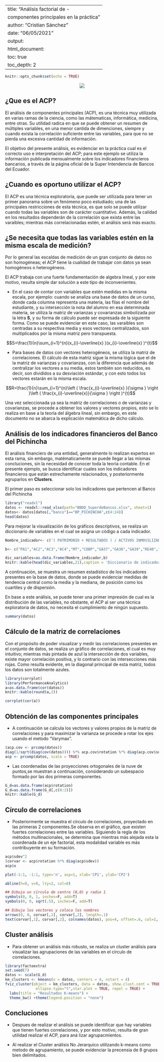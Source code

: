 




---
title: "Análisis factorial de -
componentes principales en la práctica"
author: "Cristian Sánchez"
date: "06/05/2021"
output:
  html_document:
    toc: true
    toc_depth: 2
---

```r
knitr::opts_chunk$set(echo = TRUE)

```
<div>
<p style = 'text-align:center;'>
<img src="imagen.png">
</p>
</div>


## ¿Que es el ACP?

El análisis de componentes principales (ACP), es una técnica muy utilizada en varias ramas de la ciencia, como las mátematicas, informática, medicina, entre otras. Su utilidad radica en que se puede obtener un resumen de múltiples variables, en una menor cantida de dimenciones, siempre y cuando exista la correlación suficiente entre las variables, para que no se pierda una excesiva cantidad de información.

El objetivo del presente análisis, es evidenciar en la práctica cual es el correcto uso e interpretación del ACP; para este ejemplo se utiliza la información publicada mensualmente sobre los indicadores financieros bancarios, a través de la página oficial de la Super Intendencia de Bancos del Ecuador.

## ¿Cuando es oportuno utilizar el ACP?

El ACP es una técnica exploratoria, que puede ser utilizada para tener un primer panorama sobre un fenómeno poco estudiado; una de las principales restricciones de esta técnica, es que solo se puede utilizar cuando todas las variables son de carácter cuantitativo. Además, la calidad en los resultados dependerán de la correlación que exista entre las varaibles; mientras más correlacionadas estén, el análisis será más exacto.


## ¿Se necesita que todas las variables estén en la misma escala de medición?

Por lo general las escaldas de medición de un gran conjunto de datos no son homogéneas; el ACP tiene la cualidad de trabajar con datos ya sean homogéneos o heterogéneos.

El ACP trabaja con una fuerte fundamentación de algebra lineal, y por este motivo, resulta simple dar solución a este tipo de inconvenientes.

* En el caso de contar con variables que estén medidas en la misma escala, por ejemplo: cuando se analiza una base de datos de un curso, donde cada columna representa una materia, las filas el nombre del estudiante, y su intersección la nota del alumno en esa determinada materia, se utiliza la matriz de varianzas y covarianzas simbolizada por la letra **S**, y su forma de cálculo puede ser expresada de la siguiente forma. Como se puede evidenciar en este caso, las varaibles son centradas a su respectiva media y esos vectores centralizados, son multiplicados por la misma matriz pero transpuesta. 

$$S=\frac{1}{n}\sum_{i=1}^{n}(x_{i}-\overline{x} )(x_{i}-\overline{x} )^{t}$$

* Para bases de datos con vectores heterogéneos, se utiliza la matriz de correlaciones. El cálculo de esta matriz sigue la misma lógica que el de la matriz de varianzas y covarianzas, con la diferencia que además de centralizar los vectores a su media, estos también son reducidos, es decir, son divididos a su desviación estándar, y con esto todos los vectores estarán en la misma escala.

$$R=\frac{1}{n}\sum_{i=1}^{n}\left ( \frac{x_{i}-\overline{x} }{\sigma } \right )\left ( \frac{x_{i}-\overline{x}}{\sigma } \right )^{t}$$

Una vez seleccionada ya sea la matriz de correlaciones o de varianzas y covarianzas, se procede a obtener los valores y vectores propios, esto se lo realiza en base a la teoría del álgebra lineal, sin embargo, en este documento no se abarca la explicación matemática de dicho cálculo.



## Análisis de los indicadores financieros del Banco del Pichincha

El análisis financiero de una entidad, generalmente lo realizan expertos en esta rama, sin embargo, matématicamente se puede llegar a las mismas concluciones, sin la necesidad de conocer toda la teoría contable. En el presente ejemplo, se busca identificar cuales son los indicadores financieros que están estrechamente relacionados, y posteriormente agruparlos en **Clusters**.  

El primer paso es seleccionar solo los indicadores que pertencen al Banco del Pichincha
```r
library("readxl")
datos <- readxl::read_xlsx(path="BBDD_SuperdeBancos.xlsx", sheet=1)
datos<- datos[datos[,"banco"]=="BP_PICHINCHA",c(4:24)]
head(datos)
```
Para mejorar la visualización de los gráficos descriptivos, se realiza un diccionario de variables en el cual se asigna un código a cada indicador.
```r
Nombre_indicador<- c('( PATRIMONIO + RESULTADOS ) / ACTIVOS INMOVILIZADOS NETOS','ACTIVOS IMPRODUCTIVOS NETOS / TOTAL ACTIVOS','ACTIVOS PRODUCTIVOS / TOTAL ACTIVOS','ACTIVOS PRODUCTIVOS / PASIVOS CON COSTO', 'MOROSIDAD DE LA CARTERA TOTAL','COBERTURA DE LA CARTERA PROBLEMÁTICA','GASTOS DE OPERACION ESTIMADOS / TOTAL ACTIVO PROMEDIO','GASTOS DE OPERACION  / MARGEN FINANCIERO','GASTOS DE PERSONAL ESTIMADOS / ACTIVO PROMEDIO','RESULTADOS DEL EJERCICIO / PATRIMONIO PROMEDIO','RESULTADOS DEL EJERCICIO / ACTIVO PROMEDIO','CARTERA BRUTA / (DEPOSITOS A LA VISTA + DEPOSITOS A PLAZO)','MARGEN DE INTERMEDIACIÓN ESTIMADO / PATRIMONIO PROMEDIO','MARGEN DE INTERMEDIACIÓN ESTIMADO / ACTIVO PROMEDIO', 'CARTERA POR VENCER TOTAL', 'FONDOS DISPONIBLES / TOTAL DEPOSITOS A CORTO PLAZO','CARTERA IMPRODUCTIVA DESCUBIERTA / (PATRIMONIO + RESULTADOS)','CARTERA IMPRODUCTIVA / PATRIMONIO', 'FK = (PATRIMONIO + RESULTADOS - INGRESOS EXTRAORDINARIOS) / ACTIVOS TOTALES','FI = 1 + (ACTIVOS IMPRODUCTIVOS / ACTIVOS TOTALES)','INDICE DE CAPITALIZACION NETO: FK / FI')

b<- c("PA1","AC2","AC3","AC4","MT","COBP","GA37","GA38","GA39","RE40","RE41","CA42","MA43","MA44","CT","FOD","CA65","CA66","FK67","FI68","IN69")

dic_variables=as.data.frame(Nombre_indicador,b)
knitr::kable(head(dic_variables,21),caption = 'Diccionario de indicadores')
```

A continuación, se muestra un resumen estadístico de los indicadores presentes en la base de datos, donde se puede evidenciar medidas de tendencia central como la media y la mediana, de posición como los cuartiles y de dispersión.

En base a este análisis, se puede tener una primer impresión de cual es la distribución de las variables, no obstante, el ACP al ser una técnica exploratoria de datos, no necesita el cumplimiento de ningún supuesto.
```r
summary(datos)

```



## Cálculo de la matriz de correlaciones
Con el propósito de poder visualizar y medir las correlaciones presentes en el conjunto de datos, se realiza un gráfico de correlaciones, el cual es muy intuitivo; mientras más pintada de azul la intersección de dos variables, existe mayor correlación positiva, y lo contrario con las intersecciones más rojas. Como resulta evidente, en la diagonal principal de esta matriz, todos los datos son totalmente azules.

```r
library(corrplot)
library(PerformanceAnalytics)
a=as.data.frame(cor(datos))
knitr::kable(round(a,2))
```

```r
corrplot(cor(a))
```


## Obtención de las componentes principales

* A continuación se calcula los vectores y valores propios de la matriz de correlaciones y para maximizar la varianza se procede a rotar los ejes usando el metodo "Varymax".

```r
(acp.cov <- prcomp(datos))
diag(1/sqrt(diag(cov(datos)))) %*% acp.cov$rotation %*% diag(acp.cov$sdev)
acp <- prcomp(datos, scale = TRUE)
```



* Las coordenadas de las proyecciones ortogonales de la nuve de puntos,se muestran a continuación, considerando un subespacio formado por las dos primeras componentes.

```r

G_d=as.data.frame(acp$rotation)
G_d=as.data.frame(G_d[,c(0:2)])
knitr::kable(G_d)
```

## Círculo de correlaciones

* Posteriormente se muestra el círculo de correlaciones, proyectado en las primeras 2 componentes.Se observa en el gráfico, que existen fuertes correlaciones entre las variables. Siguiendo la regla de los métodos multinacionales, se determina que mientras más alejada esta la coordenada de un eje factorial, esta modalidad variable es más contribuyente en su formación. 

```r
acp$sdev^2
(corvar <- acp$rotation %*% diag(acp$sdev))
acp$x

plot(-1:1, -1:1, type='n', asp=1, xlab='CP1', ylab='CP2')

abline(h=0, v=0, lty=2, col=8)

## Dibuja un círculo de centro (0,0) y radio 1
symbols(0, 0, 1, inches=F, add=T)
symbols(0, 0, sqrt(.5), inches=F, add=T)

## Dibuja los vectores y coloca los nombres
arrows(0, 0, corvar[,1], corvar[,2], length=.1)
text(corvar[,1], corvar[,2], colnames(datos), pos=4, offset=.6, col=2, font=0.0005)


```

## Cluster análisis
* Para obtener un análisis más robusto, se realiza un cluster análisis para visualizar las agrupaciones de las variables en el círculo de correlaciones.



```r
library(factoextra)    
set.seed(7)
datos <- scale(G_d)
km_clusters <- kmeans(x = datos, centers = 4, nstart = 4)
fviz_cluster(object = km_clusters, data = datos, show.clust.cent = TRUE,
              ellipse.type="t",star.plot = TRUE, repel = TRUE) +
  labs(title = "Resultados K-means") +
  theme_bw() +theme(legend.position = "none")
```

## Concluciones

* Despues de realizar el análisis se puede identificar que hay variables que tienen fuertes correlaciones, y por esto motivo, resulta de gran utilidad realizar el ACP, para aná
lizar agrupacmientos.

* Al realizar el Cluster análisis No Jerarquico utilizando k-means como metodo de agrupamiento, se puede evidenciar la precensia de 8 grupos bien delimitados.

